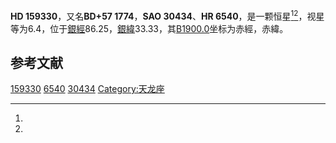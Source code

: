 {{Starbox begin
| name = HD 159330
}}
{{Starbox observe
| epoch = [[J2000.0|J2000.0]]
| constell = {{星座名待查}}<ref name=SIMBAD>{{cite web
 | url=http://simbad.u-strasbg.fr/simbad/sim-id?Ident=HR+6540
 | title =Pulsating variable Star
 | publisher=Centre de Données astronomiques de Strasbourg
 | work=SIMBAD
 | accessdate=2012-07-13}}</ref><ref name=DATA>{{cite web
 | url=http://vizier.u-strasbg.fr/viz-bin/VizieR-5?-out.add=.&-source=5050&-corr=PK=HR&-out.max=9999&HR=6540
 | title=VizieR Detailed Page
 | accessdate=2012-07-13
 | archive-date=2016-03-05
 | archive-url=https://web.archive.org/web/20160305002533/http://vizier.u-strasbg.fr/viz-bin/VizieR-5?-out.add=.&-source=5050&-corr=PK=HR&-out.max=9999&HR=6540
 | dead-url=no
 }}</ref>
| 星官 = 
| ra = {{RA|17|30|43.8}}<ref name=SIMBAD /><ref name=DATA />
| dec = {{DEC|+57|52|35}}<ref name=SIMBAD /><ref name=DATA />
| appmag_v = 6.4<ref name=SIMBAD /><ref name=DATA />
}}
{{Starbox character
| class = K2III<ref name=SIMBAD /><ref name=DATA />
| b-v = <ref name=SIMBAD /><ref name=DATA />
| u-b = <ref name=SIMBAD /><ref name=DATA />
| r-i = <ref name=SIMBAD /><ref name=DATA />
| variable = 
}}
{{Starbox astrometry
| radial_v = 
| prop_mo_ra = -14
| parallax = 
| p_error = 
}}
{{Starbox catalog
| names =BD+57 1774，[[SAO星表|SAO]] 30434，[[HD星表|HD]] 159330，[[HR星表|HR]] 6540}}
{{Starbox reference |Simbad=HR+6540}}
{{Starbox end}}

'''HD 159330'''，又名'''BD+57 1774'''，'''SAO 30434'''、'''HR 6540'''，是一颗恒星<ref name=SIMBAD /><ref name=DATA />，视星等为6.4，位于[[銀道座標系|銀經]]86.25，[[銀道座標系|銀緯]]33.33，其[[B1900.0|B1900.0]]坐标为赤經{{RA|17|29|7.3}}，赤緯{{DEC|+57|33.33|0}}。

== 参考文献 ==
{{reflist}}

{{star-stub}}

[[Category:HD和HDE天體|159330]]
[[Category:HR天體|6540]]
[[Category:SAO天體|30434]]
[[Category:天龙座|Category:天龙座]]